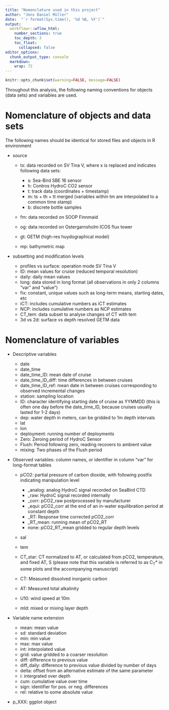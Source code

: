 ```yaml
---
title: "Nomenclature used in this project"
author: "Jens Daniel Müller"
date:  "`r format(Sys.time(), '%d %B, %Y')`"
output: 
  workflowr::wflow_html:
    number_sections: true
    toc_depth: 3
    toc_float:
      collapsed: false
editor_options:
  chunk_output_type: console
  markdown: 
    wrap: 72
---
```


```r
knitr::opts_chunk$set(warning=FALSE, message=FALSE)
```

Throughout this analysis, the following naming conventions for objects
(data sets) and variables are used.

# Nomenclature of objects and data sets

The following names should be identical for stored files and objects in
R environment

-   source

    -   tx: data recorded on SV Tina V, where x is replaced and
        indicates following data sets:

        -   s: Sea-Bird SBE 16 sensor
        -   h: Contros HydroC CO2 sensor
        -   t: track data (coordinates + timestamp)
        -   m: ts + th + tt merged (variables within tm are interpolated
            to a common time stamp)
        -   b: discrete bottle samples

    -   fm: data recorded on SOOP Finnmaid

    -   og: data recorded on Ostergarnsholm ICOS flux tower

    -   gt: GETM (high-res huydographical model)

    -   mp: bathymetric map

-   subsetting and modification levels

    -   profiles vs surface: operation mode SV Tina V
    -   ID: mean values for cruise (reduced temporal resolution)
    -   daily: daily mean values
    -   long: data stored in long format (all observations in only 2
        columns "var" and "value")
    -   fix: constant, unique values such as long-term means, starting
        dates, etc
    -   iCT: includes cumulative numbers as iCT estimates
    -   NCP: includes cumulative numbers as NCP estimates
    -   CT_tem: data subset to analyse changes of CT with tem
    -   3d vs 2d: surface vs depth resolved GETM data

# Nomenclature of variables

-   Descriptive variables

    -   date
    -   date_time
    -   date_time_ID: mean date of cruise
    -   date_time_ID_diff: time differences in between cruises
    -   date_time_ID_ref: mean date in between cruises corresponding to
        observed incremental changes
    -   station: sampling location
    -   ID: character identifying starting date of cruise as YYMMDD
        (this is often one day before the date_time_ID, because cruises
        usually lasted for 1-2 days)
    -   dep: water depth in meters, can be gridded to 1m depth intervals
    -   lat
    -   lon
    -   deployment: running number of deployments
    -   Zero: Zeroing period of HydroC Sensor
    -   Flush: Period following zero, reading recovers to ambient value
    -   mixing: Two phases of the Flush period

-   Observed variables: column names, or identifier in column "var" for
    long-format tables

    -   pCO2: partial pressure of carbon dioxide, with following postfix
        indicating manipulation level

        -   \_analog: analog HydroC signal recorded on SeaBird CTD
        -   \_raw: HydroC signal recorded internally
        -   \_corr: pCO2_raw postprocessed by manufacturer
        -   \_equi: pCO2_corr at the end of an in-water equilibration
            period at constant depth
        -   \_RT: Response time corrected pCO2_corr
        -   \_RT_mean: running mean of pCO2_RT
        -   none: pCO2_RT_mean gridded to regular depth levels

    -   sal

    -   tem

    -   CT_star: CT normalized to AT, or calculated from pCO2,
        temperature, and fixed AT, S (please note that this variable is
        referred to as C~T~\* in some plots and the accompanying
        manuscript)

    -   CT: Measured dissolved inorganic carbon

    -   AT: Measured total alkalinity

    -   U10: wind speed at 10m

    -   mld: mixed or mixing layer depth

-   Variable name extension

    -   mean: mean value
    -   sd: standard deviation
    -   min: min value
    -   max: max value
    -   int: interpolated value
    -   grid: value gridded to a coarser resolution
    -   diff: difference to previous value
    -   diff_daily: difference to previous value divided by number of
        days
    -   delta: offset from an alternative estimate of the same parameter
    -   i: intergrated over depth
    -   cum: cumulative value over time
    -   sign: identifier for pos. or neg. differences
    -   rel: relative to some absolute value

-   p_XXX: ggplot object

